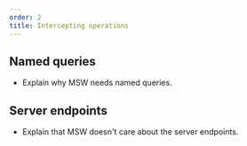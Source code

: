 ```yaml
---
order: 2
title: Intercepting operations
---
```


## Named queries

- Explain why MSW needs named queries.

## Server endpoints

- Explain that MSW doesn't care about the server endpoints.
